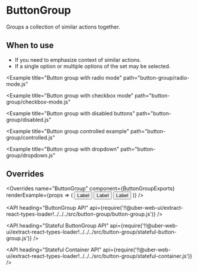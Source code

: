 <!--
Copyright (c) 2018-2019 Uber Technologies, Inc.

This source code is licensed under the MIT license found in the
LICENSE file in the root directory of this source tree.
-->





# ButtonGroup

Groups a collection of similar actions together.

## When to use

- If you need to emphasize context of similar actions.
- If a single option or multiple options of the set may be selected.

<Example title="Button group basic usage" path="button-group/basic.js">
  <Basic />
</Example>

<Example
  title="Button group with radio mode"
  path="button-group/radio-mode.js"
>
  <RadioMode />
</Example>

<Example
  title="Button group with checkbox mode"
  path="button-group/checkbox-mode.js"
>
  <CheckboxMode />
</Example>

<Example
  title="Button group with disabled buttons"
  path="button-group/disabled.js"
>
  <Disabled />
</Example>

<Example
  title="Button group controlled example"
  path="button-group/controlled.js"
>
  <Controlled />
</Example>

<Example
  title="Button group with dropdown"
  path="button-group/dropdown.js"
>
  <Dropdown />
</Example>

## Overrides

<Overrides
  name="ButtonGroup"
  component={ButtonGroupExports}
  renderExample={props => (
    <ButtonGroup overrides={props.overrides}>
      <Button>Label</Button>
      <Button>Label</Button>
      <Button>Label</Button>
    </ButtonGroup>
  )}
/>

<API
  heading="ButtonGroup API"
  api={require('!!@uber-web-ui/extract-react-types-loader!../../../src/button-group/button-group.js')}
/>

<API
  heading="Stateful ButtonGroup API"
  api={require('!!@uber-web-ui/extract-react-types-loader!../../../src/button-group/stateful-button-group.js')}
/>

<API
  heading="Stateful Container API"
  api={require('!!@uber-web-ui/extract-react-types-loader!../../../src/button-group/stateful-container.js')}
/>
